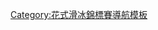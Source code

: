 {{template category|type=navbox|description= 
This category consists of navigational boxes related to [[figure_skating|figure skating]] champions in the discipline of [[single_skating|ladies singles]]. 
}}
[[Category:花式滑冰錦標賽導航模板|Category:花式滑冰錦標賽導航模板]]